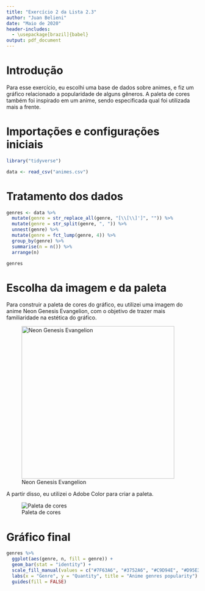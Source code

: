 ```yaml
---
title: "Exercício 2 da Lista 2.3"
author: "Juan Belieni"
date: "Maio de 2020"
header-includes:
  - \usepackage[brazil]{babel}
output: pdf_document
---
```


# Introdução

Para esse exercício, eu escolhi uma base de dados sobre animes, e fiz um gráfico relacionado a popularidade de alguns gêneros. A paleta de cores também foi inspirado em um anime, sendo especificada qual foi utilizada mais a frente.

# Importações e configurações iniciais

```r
library("tidyverse")

data <- read_csv("animes.csv")
```

# Tratamento dos dados

```r
genres <- data %>%
  mutate(genre = str_replace_all(genre, "[\\[\\]']", "")) %>%
  mutate(genre = str_split(genre, ", ")) %>%
  unnest(genre) %>%
  mutate(genre = fct_lump(genre, 4)) %>%
  group_by(genre) %>%
  summarise(n = n()) %>%
  arrange(n)

genres
```

\newpage

# Escolha da imagem e da paleta

Para construir a paleta de cores do gráfico, eu utilizei uma imagem do anime Neon Genesis Evangelion, com o objetivo de trazer mais familiaridade na estética do gráfico.

![Neon Genesis Evangelion](evangelion.png){width=400px}

A partir disso, eu utilizei o Adobe Color para criar a paleta.

![Paleta de cores](paleta.png)

\newpage

# Gráfico final

```r
genres %>%
  ggplot(aes(genre, n, fill = genre)) +
  geom_bar(stat = "identity") +
  scale_fill_manual(values = c("#7F63A6", "#3752A6", "#C9D94E", "#D95E32", "#BF2A2A")) +
  labs(x = "Genre", y = "Quantity", title = "Anime genres popularity") +
  guides(fill = FALSE)
```

